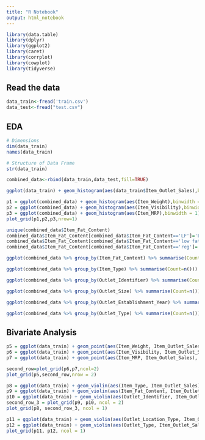 ```yaml
---
title: "R Notebook"
output: html_notebook
---
```


```r
library(data.table)
library(dplyr)
library(ggplot2)
library(caret)
library(corrplot)
library(cowplot)
library(tidyverse)
```

## Read the data

```r
data_train<-fread('train.csv')
data_test<-fread("test.csv")
```

## EDA
```r
# Dimensions
dim(data_train)
names(data_train)

# Structure of Data Frame
str(data_train)
```

```r
combined_data<-rbind(data_train,data_test,fill=TRUE)

ggplot(data_train) + geom_histogram(aes(data_train$Item_Outlet_Sales),binwidth = 100) + xlab("Item Outlet Sales")

```

```r
p1 = ggplot(combined_data) + geom_histogram(aes(Item_Weight),binwidth = 0.5)
p2 = ggplot(combined_data) + geom_histogram(aes(Item_Visibility),binwidth = 0.005)
p3 = ggplot(combined_data) + geom_histogram(aes(Item_MRP),binwidth = 1)
plot_grid(p1,p2,p3,nrow=1)

```

```r
unique(combined_data$Item_Fat_Content)
combined_data$Item_Fat_Content[combined_data$Item_Fat_Content=='LF']='Low Fat'
combined_data$Item_Fat_Content[combined_data$Item_Fat_Content=='low fat']='Low Fat'
combined_data$Item_Fat_Content[combined_data$Item_Fat_Content=='reg']='Regular'

ggplot(combined_data %>% group_by(Item_Fat_Content) %>% summarise(Count = n())) +   geom_bar(aes(Item_Fat_Content, Count), stat = "identity")
```


```r
ggplot(combined_data %>% group_by(Item_Type) %>% summarise(Count=n())) + geom_bar(aes(Item_Type,Count),stat='identity') + geom_label(aes(Item_Type, Count, label = Count), vjust = 0.5) + theme(axis.text.x = element_text(angle = 45, hjust = 1))
```

```r
ggplot(combined_data %>% group_by(Outlet_Identifier) %>% summarise(Count=n())) + geom_bar(aes(Outlet_Identifier,Count),stat='identity') + geom_label(aes(Outlet_Identifier, Count, label = Count), vjust = 0.5) + theme(axis.text.x = element_text(angle = 45, hjust = 1))
```


```r
ggplot(combined_data %>% group_by(Outlet_Size) %>% summarise(Count=n())) + geom_bar(aes(Outlet_Size,Count),stat='identity') + geom_label(aes(Outlet_Size, Count, label = Count), vjust = 0.5) + theme(axis.text.x = element_text(angle = 45, hjust = 1))
```


```r
ggplot(combined_data %>% group_by(Outlet_Establishment_Year) %>% summarise(Count=n())) + geom_bar(aes(Outlet_Establishment_Year,Count),stat='identity') + geom_label(aes(Outlet_Establishment_Year, Count, label = Count), vjust = 0.5) + theme(axis.text.x = element_text(angle = 45, hjust = 1))
```


```r
ggplot(combined_data %>% group_by(Outlet_Type) %>% summarise(Count=n())) + geom_bar(aes(Outlet_Type,Count),stat='identity') + geom_label(aes(Outlet_Type, Count, label = Count), vjust = 0.5) + theme(axis.text.x = element_text(angle = 45, hjust = 1))
```



## Bivariate Analysis

```r
p5 = ggplot(data_train) + geom_point(aes(Item_Weight, Item_Outlet_Sales), colour = "violet", alpha = 0.3) + theme(axis.title = element_text(size = 8.5))
p6 = ggplot(data_train) + geom_point(aes(Item_Visibility, Item_Outlet_Sales), colour = "violet", alpha = 0.3) + theme(axis.title = element_text(size = 8.5))
p7 = ggplot(data_train) + geom_point(aes(Item_MRP, Item_Outlet_Sales), colour = "violet", alpha = 0.3) + theme(axis.title = element_text(size = 8.5))

second_row=plot_grid(p6,p7,ncol=2)
plot_grid(p5,second_row,nrow = 2)
```



```r
p8 = ggplot(data_train) + geom_violin(aes(Item_Type, Item_Outlet_Sales), fill = "magenta") + theme(axis.text.x = element_text(angle = 45, hjust = 1), axis.text = element_text(size = 6), axis.title = element_text(size = 8.5))
p9 = ggplot(data_train) + geom_violin(aes(Item_Fat_Content, Item_Outlet_Sales), fill = "magenta") + theme(axis.text.x = element_text(angle = 45, hjust = 1), axis.text = element_text(size = 6), axis.title = element_text(size = 8.5))
p10 = ggplot(data_train) + geom_violin(aes(Outlet_Identifier, Item_Outlet_Sales), fill = "magenta") + theme(axis.text.x = element_text(angle = 45, hjust = 1), axis.text = element_text(size = 6), axis.title = element_text(size = 8.5))
second_row_3 = plot_grid(p9, p10, ncol = 2) 
plot_grid(p8, second_row_3, ncol = 1)
```

```r
p11 = ggplot(data_train) + geom_violin(aes(Outlet_Location_Type, Item_Outlet_Sales), fill = "magenta") 
p12 = ggplot(data_train) + geom_violin(aes(Outlet_Type, Item_Outlet_Sales), fill = "magenta") 
plot_grid(p11, p12, ncol = 1)

```













